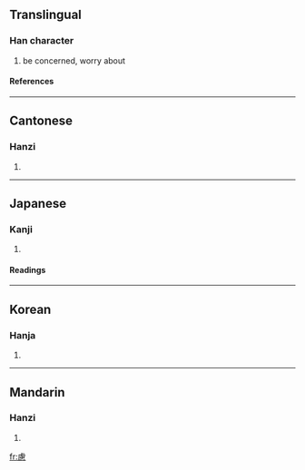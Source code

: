 {{see|虑}}

==Translingual==
===Han character===
{{Han char|rn=61|rad=心|as=11|sn=15|four=2123<sub>6</sub>|canj=卜心田心 (YPWP)}}
# be concerned, worry about
====References====
{{Han ref|kx=0399.340|dkj=11132|dj=0739.200|hdz=42342.020|uh=616E|ud=24942|bh=BC7B|bd=48251}}
----
==Cantonese==
===Hanzi===
{{yue-hanzi|jyut=|y=leui6}}
# {{defn|Cantonese}}
----
==Japanese==
===Kanji===
{{ja-kanji|grade=|rs=心11}}
# {{defn|Japanese}} 
====Readings====
{{ja-readings|on=[[りょ]] (ryo), [[ろく]] (roku)|kun=[[おもんぱか]] (omompaka)}}
----
==Korean==
===Hanja===
{{ko-hanja|hangeul=려>여|eumhun=|rv=ryeo>yeo|mr=ryŏ>yŏ|y=lye>ye}}
# {{defn|Korean}}
----
==Mandarin==
===Hanzi===
{{cmn-hanzi|sim=虑|pin=[[lǜ]] (lü4)|wg=lü<sup>4</sup>}}
# {{defn|Mandarin}}

[[fr:慮]]